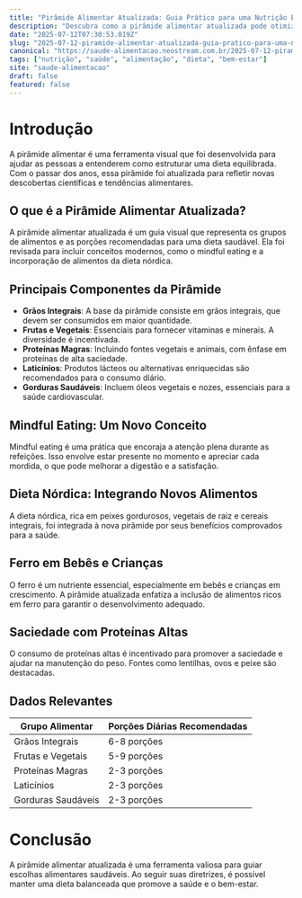```yaml
---
title: "Pirâmide Alimentar Atualizada: Guia Prático para uma Nutrição Eficiente"
description: "Descubra como a pirâmide alimentar atualizada pode otimizar sua nutrição e promover hábitos saudáveis com mindful eating e outras práticas."
date: "2025-07-12T07:30:53.019Z"
slug: "2025-07-12-piramide-alimentar-atualizada-guia-pratico-para-uma-nutricao-eficiente"
canonical: "https://saude-alimentacao.neostream.com.br/2025-07-12-piramide-alimentar-atualizada-guia-pratico-para-uma-nutricao-eficiente"
tags: ["nutrição", "saúde", "alimentação", "dieta", "bem-estar"]
site: "saude-alimentacao"
draft: false
featured: false
---
```


# Introdução
A pirâmide alimentar é uma ferramenta visual que foi desenvolvida para ajudar as pessoas a entenderem como estruturar uma dieta equilibrada. Com o passar dos anos, essa pirâmide foi atualizada para refletir novas descobertas científicas e tendências alimentares.

## O que é a Pirâmide Alimentar Atualizada?
A pirâmide alimentar atualizada é um guia visual que representa os grupos de alimentos e as porções recomendadas para uma dieta saudável. Ela foi revisada para incluir conceitos modernos, como o mindful eating e a incorporação de alimentos da dieta nórdica.

## Principais Componentes da Pirâmide
- **Grãos Integrais**: A base da pirâmide consiste em grãos integrais, que devem ser consumidos em maior quantidade.
- **Frutas e Vegetais**: Essenciais para fornecer vitaminas e minerais. A diversidade é incentivada.
- **Proteínas Magras**: Incluindo fontes vegetais e animais, com ênfase em proteínas de alta saciedade.
- **Laticínios**: Produtos lácteos ou alternativas enriquecidas são recomendados para o consumo diário.
- **Gorduras Saudáveis**: Incluem óleos vegetais e nozes, essenciais para a saúde cardiovascular.

## Mindful Eating: Um Novo Conceito
Mindful eating é uma prática que encoraja a atenção plena durante as refeições. Isso envolve estar presente no momento e apreciar cada mordida, o que pode melhorar a digestão e a satisfação.

## Dieta Nórdica: Integrando Novos Alimentos
A dieta nórdica, rica em peixes gordurosos, vegetais de raiz e cereais integrais, foi integrada à nova pirâmide por seus benefícios comprovados para a saúde.

## Ferro em Bebês e Crianças
O ferro é um nutriente essencial, especialmente em bebês e crianças em crescimento. A pirâmide atualizada enfatiza a inclusão de alimentos ricos em ferro para garantir o desenvolvimento adequado.

## Saciedade com Proteínas Altas
O consumo de proteínas altas é incentivado para promover a saciedade e ajudar na manutenção do peso. Fontes como lentilhas, ovos e peixe são destacadas.

## Dados Relevantes
| Grupo Alimentar         | Porções Diárias Recomendadas |
|-------------------------|-----------------------------|
| Grãos Integrais         | 6-8 porções                 |
| Frutas e Vegetais       | 5-9 porções                 |
| Proteínas Magras        | 2-3 porções                 |
| Laticínios              | 2-3 porções                 |
| Gorduras Saudáveis      | 2-3 porções                 |

# Conclusão
A pirâmide alimentar atualizada é uma ferramenta valiosa para guiar escolhas alimentares saudáveis. Ao seguir suas diretrizes, é possível manter uma dieta balanceada que promove a saúde e o bem-estar.